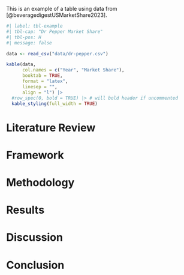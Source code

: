
This is an example of a table using data from [@beveragedigestUSMarketShare2023].

\realSingleSpace
```r
#| label: tbl-example
#| tbl-cap: "Dr Pepper Market Share"
#| tbl-pos: H
#| message: false

data <- read_csv("data/dr-pepper.csv")

kable(data,
      col.names = c("Year", "Market Share"),
      booktab = TRUE,
      format = "latex",
      linesep = "",
      align = "l") |> 
  #row_spec(0, bold = TRUE) |> # will bold header if uncommented
  kable_styling(full_width = TRUE) 
```
\doublespacing

# Literature Review

# Framework

# Methodology

# Results

# Discussion

# Conclusion